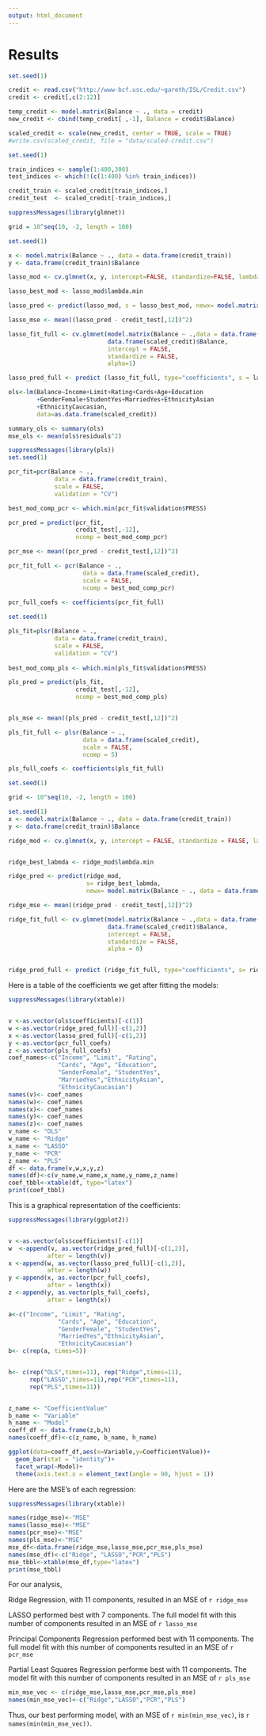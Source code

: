 ```yaml
---
output: html_document
---
```

# Results


```r

set.seed(1)

credit <- read.csv("http://www-bcf.usc.edu/~gareth/ISL/Credit.csv")
credit <- credit[,c(2:12)]

temp_credit <- model.matrix(Balance ~ ., data = credit)
new_credit <- cbind(temp_credit[ ,-1], Balance = credit$Balance)

scaled_credit <- scale(new_credit, center = TRUE, scale = TRUE)
#write.csv(scaled_credit, file = "data/scaled-credit.csv")

set.seed(1)

train_indices <- sample(1:400,300)
test_indices <- which(!(c(1:400) %in% train_indices))

credit_train <- scaled_credit[train_indices,]
credit_test  <- scaled_credit[-train_indices,]

suppressMessages(library(glmnet))

grid = 10^seq(10, -2, length = 100)

set.seed(1)

x <- model.matrix(Balance ~ ., data = data.frame(credit_train))
y <- data.frame(credit_train)$Balance

lasso_mod <- cv.glmnet(x, y, intercept=FALSE, standardize=FALSE, lambda = grid, alpha=1)

lasso_best_mod <- lasso_mod$lambda.min

lasso_pred <- predict(lasso_mod, s = lasso_best_mod, newx= model.matrix(Balance ~ ., data = data.frame(credit_test)))

lasso_mse <- mean((lasso_pred - credit_test[,12])^2)

lasso_fit_full <- cv.glmnet(model.matrix(Balance ~ .,data = data.frame(scaled_credit)),
                            data.frame(scaled_credit)$Balance,
                            intercept = FALSE,
                            standardize = FALSE, 
                            alpha=1)

lasso_pred_full <- predict (lasso_fit_full, type="coefficients", s = lasso_best_mod)

ols<-lm(Balance~Income+Limit+Rating+Cards+Age+Education
        +GenderFemale+StudentYes+MarriedYes+EthnicityAsian
        +EthnicityCaucasian, 
        data=as.data.frame(scaled_credit))

summary_ols <- summary(ols)
mse_ols <- mean(ols$residuals^2)

suppressMessages(library(pls))
set.seed(1)

pcr_fit=pcr(Balance ~ ., 
             data = data.frame(credit_train),
             scale = FALSE,
             validation = "CV")

best_mod_comp_pcr <- which.min(pcr_fit$validation$PRESS)

pcr_pred = predict(pcr_fit, 
                   credit_test[,-12],
                   ncomp = best_mod_comp_pcr)

pcr_mse <- mean((pcr_pred - credit_test[,12])^2)

pcr_fit_full <- pcr(Balance ~ .,
                     data = data.frame(scaled_credit),
                     scale = FALSE, 
                     ncomp = best_mod_comp_pcr)
                     
pcr_full_coefs <- coefficients(pcr_fit_full)

set.seed(1)

pls_fit=plsr(Balance ~ ., 
             data = data.frame(credit_train),
             scale = FALSE,
             validation = "CV")
             
best_mod_comp_pls <- which.min(pls_fit$validation$PRESS)

pls_pred = predict(pls_fit, 
                   credit_test[,-12],
                   ncomp = best_mod_comp_pls)


pls_mse <- mean((pls_pred - credit_test[,12])^2)

pls_fit_full <- plsr(Balance ~ .,
                     data = data.frame(scaled_credit),
                     scale = FALSE, 
                     ncomp = 5)

pls_full_coefs <- coefficients(pls_fit_full)

set.seed(1)

grid <- 10^seq(10, -2, length = 100)

set.seed(1)
x <- model.matrix(Balance ~ ., data = data.frame(credit_train))
y <- data.frame(credit_train)$Balance

ridge_mod <- cv.glmnet(x, y, intercept = FALSE, standardize = FALSE, lambda = grid, alpha = 0)


ridge_best_labmda <- ridge_mod$lambda.min

ridge_pred <- predict(ridge_mod,
                      s= ridge_best_labmda,
                      newx= model.matrix(Balance ~ ., data = data.frame(credit_test)))

ridge_mse <- mean((ridge_pred - credit_test[,12])^2)

ridge_fit_full <- cv.glmnet(model.matrix(Balance ~ .,data = data.frame(scaled_credit)),
                            data.frame(scaled_credit)$Balance, 
                            intercept = FALSE,
                            standardize = FALSE,
                            alpha = 0)


ridge_pred_full <- predict (ridge_fit_full, type="coefficients", s= ridge_best_labmda)
```




Here is a table of the coefficients we get after fitting the models:

```r
suppressMessages(library(xtable))


v <-as.vector(ols$coefficients)[-c(1)]
w <-as.vector(ridge_pred_full)[-c(1,2)]
x <-as.vector(lasso_pred_full)[-c(1,2)]
y <-as.vector(pcr_full_coefs)
z <-as.vector(pls_full_coefs)
coef_names<-c("Income", "Limit", "Rating", 
              "Cards", "Age", "Education", 
              "GenderFemale", "StudentYes", 
              "MarriedYes","EthnicityAsian",
              "EthnicityCaucasian")
names(v)<- coef_names
names(w)<- coef_names
names(x)<- coef_names
names(y)<- coef_names
names(z)<- coef_names
v_name <- "OLS"
w_name <- "Ridge"
x_name <- "LASSO"
y_name <- "PCR"
z_name <- "PLS"
df <- data.frame(v,w,x,y,z)
names(df)<-c(v_name,w_name,x_name,y_name,z_name)
coef_tbbl<-xtable(df, type="latex")
print(coef_tbbl)
```

This is a graphical representation of the coefficients:

```r
suppressMessages(library(ggplot2))


v <-as.vector(ols$coefficients)[-c(1)]
w  <-append(v, as.vector(ridge_pred_full)[-c(1,2)],
           after = length(v))
x <-append(w, as.vector(lasso_pred_full)[-c(1,2)],
           after = length(w))
y <-append(x, as.vector(pcr_full_coefs),
           after = length(x))
z <-append(y, as.vector(pls_full_coefs),
           after = length(x))

a<-c("Income", "Limit", "Rating", 
              "Cards", "Age", "Education", 
              "GenderFemale", "StudentYes", 
              "MarriedYes","EthnicityAsian",
              "EthnicityCaucasian")
b<- c(rep(a, times=5))


h<- c(rep("OLS",times=11), rep("Ridge",times=11),
      rep("LASSO",times=11),rep("PCR",times=11),
      rep("PLS",times=11))


z_name <- "CoefficientValue"
b_name <- "Variable"
h_name <- "Model"
coeff_df <- data.frame(z,b,h)
names(coeff_df)<-c(z_name, b_name, h_name)

ggplot(data=coeff_df,aes(x=Variable,y=CoefficientValue))+
  geom_bar(stat = "identity")+
  facet_wrap(~Model)+
  theme(axis.text.x = element_text(angle = 90, hjust = 1))
```

Here are the MSE's of each regression:

```r
suppressMessages(library(xtable))

names(ridge_mse)<-"MSE"
names(lasso_mse)<-"MSE"
names(pcr_mse)<-"MSE"
names(pls_mse)<-"MSE"
mse_df<-data.frame(ridge_mse,lasso_mse,pcr_mse,pls_mse)
names(mse_df)<-c("Ridge", "LASSO","PCR","PLS")
mse_tbbl<-xtable(mse_df,type="latex")
print(mse_tbbl)
```

  
  For our analysis, 
  
  Ridge Regression, with 11 components, resulted in an MSE of `r ridge_mse` 
  
  LASSO performed best with 7 components. The full model fit with this number of components resulted in an MSE of `r lasso_mse`
  
  Principal Components Regression performed best with 11 components. The full model fit with this number of components resulted in an MSE of `r pcr_mse`
  
  Partial Least Squares Regression performe best with 11 components. The model fit with this number of components resulted in an MSE of `r pls_mse`

```r
min_mse_vec <- c(ridge_mse,lasso_mse,pcr_mse,pls_mse)
names(min_mse_vec)<-c("Ridge","LASSO","PCR","PLS")
```

Thus, our best performing model, with an MSE of `r min(min_mse_vec)`, is `r names(min(min_mse_vec))`. 

